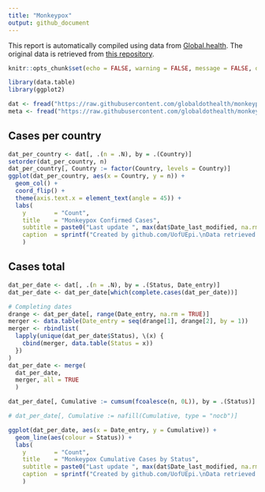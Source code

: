 ```yaml
---
title: "Monkeypox"
output: github_document
---
```


This report is automatically compiled using data from [Global.health](https://global.health).
The original data is retrieved from [this repository](https://github.com/globaldothealth/monkeypox).

```r
knitr::opts_chunk$set(echo = FALSE, warning = FALSE, message = FALSE, dev = "svg")
```

```r
library(data.table)
library(ggplot2)

dat <- fread("https://raw.githubusercontent.com/globaldothealth/monkeypox/main/latest.csv")
meta <- fread("https://raw.githubusercontent.com/globaldothealth/monkeypox/main/latest.csv")
```

## Cases per country

```r
dat_per_country <- dat[, .(n = .N), by = .(Country)]
setorder(dat_per_country, n)
dat_per_country[, Country := factor(Country, levels = Country)]
ggplot(dat_per_country, aes(x = Country, y = n)) +
  geom_col() +
  coord_flip() +
  theme(axis.text.x = element_text(angle = 45)) +
  labs(
    y        = "Count",
    title    = "Monkeypox Confirmed Cases",
    subtitle = paste0("Last update ", max(dat$Date_last_modified, na.rm = TRUE)),
    caption  = sprintf("Created by github.com/UofUEpi.\nData retrieved from github.com/globaldothealth/monkeypox.")
    )
```


## Cases total

```r
dat_per_date <- dat[, .(n = .N), by = .(Status, Date_entry)]
dat_per_date <- dat_per_date[which(complete.cases(dat_per_date))]

# Completing dates
drange <- dat_per_date[, range(Date_entry, na.rm = TRUE)]
merger <- data.table(Date_entry = seq(drange[1], drange[2], by = 1))
merger <- rbindlist(
  lapply(unique(dat_per_date$Status), \(x) {
    cbind(merger, data.table(Status = x))
  })
)
dat_per_date <- merge(
  dat_per_date,
  merger, all = TRUE
  )

dat_per_date[, Cumulative := cumsum(fcoalesce(n, 0L)), by = .(Status)]

# dat_per_date[, Cumulative := nafill(Cumulative, type = "nocb")]

ggplot(dat_per_date, aes(x = Date_entry, y = Cumulative)) +
  geom_line(aes(colour = Status)) +
  labs(
    y        = "Count",
    title    = "Monkeypox Cumulative Cases by Status",
    subtitle = paste0("Last update ", max(dat$Date_last_modified, na.rm = TRUE)),
    caption  = sprintf("Created by github.com/UofUEpi.\nData retrieved from github.com/globaldothealth/monkeypox.")
    )
```

